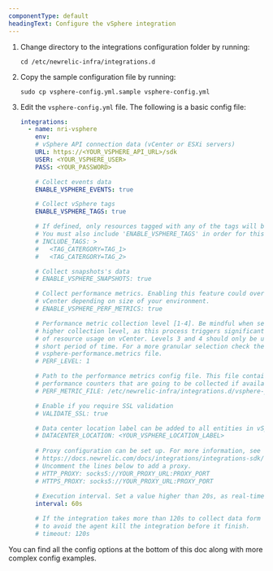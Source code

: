 ```yaml
---
componentType: default
headingText: Configure the vSphere integration
---
```


1. Change directory to the integrations configuration folder by running:

    ```shell
    cd /etc/newrelic-infra/integrations.d
    ```

2. Copy the sample configuration file by running:

    ```shell
    sudo cp vsphere-config.yml.sample vsphere-config.yml
    ```

3. Edit the `vsphere-config.yml` file. The following is a basic config file:

    ```yml
    integrations:
      - name: nri-vsphere
        env:
        # vSphere API connection data (vCenter or ESXi servers)
        URL: https://<YOUR_VSPHERE_API_URL>/sdk
        USER: <YOUR_VSPHERE_USER>
        PASS: <YOUR_PASSWORD>

        # Collect events data
        ENABLE_VSPHERE_EVENTS: true

        # Collect vSphere tags
        ENABLE_VSPHERE_TAGS: true
    
        # If defined, only resources tagged with any of the tags will be included in the results.
        # You must also include 'ENABLE_VSPHERE_TAGS' in order for this option to work.
        # INCLUDE_TAGS: >
        #   <TAG_CATERGORY=TAG_1>
        #   <TAG_CATERGORY=TAG_2>

        # Collect snapshots's data
        # ENABLE_VSPHERE_SNAPSHOTS: true

        # Collect performance metrics. Enabling this feature could overload 
        # vCenter depending on size of your environment. 
        # ENABLE_VSPHERE_PERF_METRICS: true

        # Performance metric collection level [1-4]. Be mindful when setting a
        # higher collection level, as this process triggers significant increase
        # of resource usage on vCenter. Levels 3 and 4 should only be used for a 
        # short period of time. For a more granular selection check the 
        # vsphere-performance.metrics file.
        # PERF_LEVEL: 1

        # Path to the performance metrics config file. This file contains the
        # performance counters that are going to be collected if available.
        # PERF_METRIC_FILE: /etc/newrelic-infra/integrations.d/vsphere-performance.metrics

        # Enable if you require SSL validation
        # VALIDATE_SSL: true 

        # Data center location label can be added to all entities in vSphere.
        # DATACENTER_LOCATION: <YOUR_VSPHERE_LOCATION_LABEL>
        
        # Proxy configuration can be set up. For more information, see the docs:
        # https://docs.newrelic.com/docs/integrations/integrations-sdk/file-specifications/integration-configuration-file-specifications-agent-v180
        # Uncomment the lines below to add a proxy.
        # HTTP_PROXY: socks5://YOUR_PROXY_URL:PROXY_PORT
        # HTTPS_PROXY: socks5://YOUR_PROXY_URL:PROXY_PORT
        
        # Execution interval. Set a value higher than 20s, as real-time vSphere samples are run every 20s.
        interval: 60s

        # If the integration takes more than 120s to collect data form vCenter the timeout parameter needs to be increased
        # to avoid the agent kill the integration before it finish.
        # timeout: 120s
    ```

You can find all the config options at the bottom of this doc along with more complex config examples.


